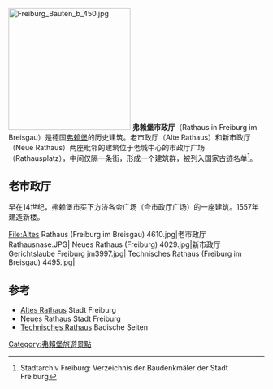 [[File:Freiburg_Bauten_b_450.jpg|240px]]
'''弗赖堡市政厅'''（Rathaus in Freiburg im Breisgau）是德国[[弗赖堡|弗赖堡]]的历史建筑。老市政厅（Alte Rathaus）和新市政厅（Neue Rathaus）两座毗邻的建筑位于老城中心的市政厅广场（Rathausplatz），中间仅隔一条街，形成一个建筑群，被列入国家古迹名单<ref>Stadtarchiv Freiburg: Verzeichnis der Baudenkmäler der Stadt Freiburg</ref>。

== 老市政厅 ==
早在14世纪，弗赖堡市买下方济各会广场（今市政厅广场）的一座建筑。1557年建造新楼。

<gallery>
File:Altes Rathaus (Freiburg im Breisgau) 4610.jpg|老市政厅
Rathausnase.JPG|
Neues Rathaus (Freiburg) 4029.jpg|新市政厅
Gerichtslaube Freiburg jm3997.jpg|
Technisches Rathaus (Freiburg im Breisgau) 4495.jpg|
</gallery>

== 参考 ==
<references />
* [http://www.freiburg.de/pb/,Lde/225937.html?QUERYSTRING=Altes+Rathaus*/ Altes Rathaus] {{Wayback|url=http://www.freiburg.de/pb/,Lde/225937.html?QUERYSTRING=Altes+Rathaus%2A%2F |date=20171215221507 }} Stadt Freiburg
* [http://www.freiburg.de/pb/,Lde/225941.html Neues Rathaus] {{Wayback|url=http://www.freiburg.de/pb/,Lde/225941.html |date=20160419042701 }} Stadt Freiburg
* [http://www.badische-seiten.de/freiburg/technisches-rathaus.php Technisches Rathaus] {{Wayback|url=http://www.badische-seiten.de/freiburg/technisches-rathaus.php |date=20160304043015 }} Badische Seiten

[[Category:弗賴堡旅遊景點|Category:弗賴堡旅遊景點]]